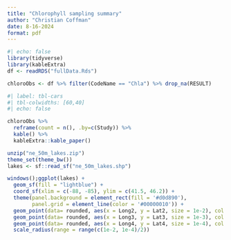 ```yaml
---
title: "Chlorophyll sampling summary"
author: "Christian Coffman"
date: 8-16-2024
format: pdf
---
```


```r
#| echo: false
library(tidyverse)
library(kableExtra)
df <- readRDS("fullData.Rds")

chloroObs <- df %>% filter(CodeName == "Chla") %>% drop_na(RESULT)
```

```r
#| label: tbl-cars
#| tbl-colwidths: [60,40]
#| echo: false

chloroObs %>%
  reframe(count = n(), .by=c(Study)) %>%
  kable() %>%
  kableExtra::kable_paper()
```


```r
unzip("ne_50m_lakes.zip")
theme_set(theme_bw())
lakes <- sf::read_sf("ne_50m_lakes.shp")

windows();ggplot(lakes) +
  geom_sf(fill = "lightblue") +
  coord_sf(xlim = c(-88, -85), ylim = c(41.5, 46.2)) +
  theme(panel.background = element_rect(fill = '#d0d890'),
        panel.grid = element_line(color = '#00000010')) +
  geom_point(data= rounded, aes(x = Long2, y = Lat2, size = 1e-2), col = "red",  alpha = 0.2)+
  geom_point(data= rounded, aes(x = Long3, y = Lat3, size = 1e-3), col = "yellow",  alpha = 0.2)+
  geom_point(data= rounded, aes(x = Long4, y = Lat4, size = 1e-4), col = "black",  alpha = 0.2) 
  scale_radius(range = range(c(1e-2, 1e-4)/2))


```